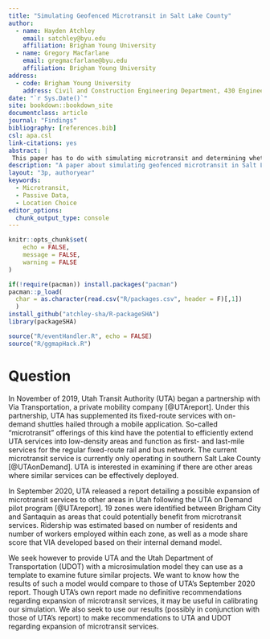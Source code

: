 ```yaml
---
title: "Simulating Geofenced Microtransit in Salt Lake County"
author:
  - name: Hayden Atchley
    email: satchley@byu.edu
    affiliation: Brigham Young University
  - name: Gregory Macfarlane
    email: gregmacfarlane@byu.edu
    affiliation: Brigham Young University
address:
  - code: Brigham Young University
    address: Civil and Construction Engineering Department, 430 Engineering Building, Provo, Utah 84602
date: "`r Sys.Date()`"
site: bookdown::bookdown_site
documentclass: article
journal: "Findings"
bibliography: [references.bib]
csl: apa.csl
link-citations: yes
abstract: |
 This paper has to do with simulating microtransit and determining whether it makes sense to deploy microtransit in other areas in the Wasatch Front. We used BEAM to simulate geofenced microtransit in several areas in Salt Lake County, and compared our results to observed data from UTA as well as between scenarios. We found that our simulation needs more calibration, but the results are encouraging. We also found that expanding microtransit services to Sandy or West Jordan might be effective, but might be less so for the area near SLC International Airport.
description: "A paper about simulating geofenced microtransit in Salt Lake County"
layout: "3p, authoryear"
keywords:
  - Microtransit,
  - Passive Data,
  - Location Choice
editor_options: 
  chunk_output_type: console
---
```


```r
knitr::opts_chunk$set(
	echo = FALSE,
	message = FALSE,
	warning = FALSE
)
```

```r
if(!require(pacman)) install.packages("pacman")
pacman::p_load(
  char = as.character(read.csv("R/packages.csv", header = F)[,1])
  )
install_github("atchley-sha/R-packageSHA")
library(packageSHA)
```

```r
source("R/eventHandler.R", echo = FALSE)
source("R/ggmapHack.R")
```


<!-- \RaggedRight -->

Question
================================================================================

In November of 2019, Utah Transit Authority (UTA) began a partnership with Via Transportation, a private mobility company [@UTAreport].
Under this partnership, UTA has supplemented its fixed-route services with on-demand shuttles hailed through a mobile application.
So-called “microtransit” offerings of this kind have the potential to efficiently extend UTA services into low-density areas and function as first- and last-mile services for the regular fixed-route rail and bus network.
The current microtransit service is currently only operating in southern Salt Lake County [@UTAonDemand].
UTA is interested in examining if there are other areas where similar services can be effectively deployed.

In September 2020, UTA released a report detailing a possible expansion of microtransit services to other areas in Utah following the UTA on Demand pilot program [@UTAreport].
19 zones were identified between Brigham City and Santaquin as areas that could potentially benefit from microtransit services.
Ridership was estimated based on number of residents and number of workers employed within each zone, as well as a mode share score that VIA developed based on their internal demand model.

We seek however to provide UTA and the Utah Department of Transportation (UDOT) with a microsimulation model they can use as a template to examine future similar projects.
We want to know how the results of such a model would compare to those of UTA’s September 2020 report.
Though UTA's own report made no definitive recommendations regarding expansion of microtransit services, it may be useful in calibrating our simulation.
We also seek to use our results (possibly in conjunction with those of UTA’s report) to make recommendations to UTA and UDOT regarding expansion of microtransit services.
